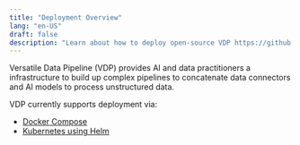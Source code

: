 ```yaml
---
title: "Deployment Overview"
lang: "en-US"
draft: false
description: "Learn about how to deploy open-source VDP https://github.com/instill-ai/vdp"
---
```


Versatile Data Pipeline (VDP) provides AI and data practitioners a infrastructure to build up complex pipelines to
concatenate data connectors and AI models to process unstructured data.

VDP currently supports deployment via:

- [Docker Compose](/docs/deployment/docker-compose)
- [Kubernetes using Helm](/docs/deployment/kubneretes-using-helm)
